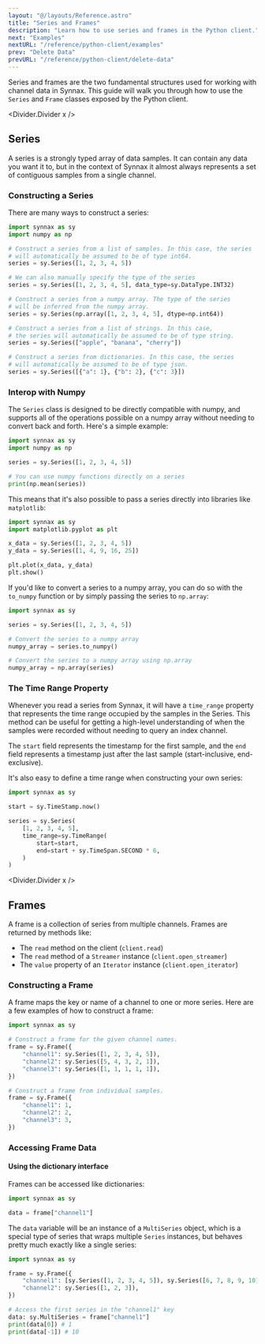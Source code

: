 ```yaml
---
layout: "@/layouts/Reference.astro"
title: "Series and Frames"
description: "Learn how to use series and frames in the Python client."
next: "Examples"
nextURL: "/reference/python-client/examples"
prev: "Delete Data"
prevURL: "/reference/python-client/delete-data"
---
```



Series and frames are the two fundamental structures used for working with channel data
in Synnax. This guide will walk you through how to use the `Series` and `Frame` classes
exposed by the Python client.

<Divider.Divider x />

## Series

A series is a strongly typed array of data samples. It can contain any data you want it
to, but in the context of Synnax it almost always represents a set of contiguous samples
from a single channel.

### Constructing a Series

There are many ways to construct a series:

```python
import synnax as sy
import numpy as np

# Construct a series from a list of samples. In this case, the series
# will automatically be assumed to be of type int64.
series = sy.Series([1, 2, 3, 4, 5])

# We can also manually specify the type of the series
series = sy.Series([1, 2, 3, 4, 5], data_type=sy.DataType.INT32)

# Construct a series from a numpy array. The type of the series
# will be inferred from the numpy array.
series = sy.Series(np.array([1, 2, 3, 4, 5], dtype=np.int64))

# Construct a series from a list of strings. In this case,
# the series will automatically be assumed to be of type string.
series = sy.Series(["apple", "banana", "cherry"])

# Construct a series from dictionaries. In this case, the series
# will automatically be assumed to be of type json.
series = sy.Series([{"a": 1}, {"b": 2}, {"c": 3}])
```

### Interop with Numpy

The `Series` class is designed to be directly compatible with numpy, and supports all of
the operations possible on a numpy array without needing to convert back and forth.
Here's a simple example:

```python
import synnax as sy
import numpy as np

series = sy.Series([1, 2, 3, 4, 5])

# You can use numpy functions directly on a series
print(np.mean(series))
```

This means that it's also possible to pass a series directly into libraries like
`matplotlib`:

```python
import synnax as sy
import matplotlib.pyplot as plt

x_data = sy.Series([1, 2, 3, 4, 5])
y_data = sy.Series([1, 4, 9, 16, 25])

plt.plot(x_data, y_data)
plt.show()
```

If you'd like to convert a series to a numpy array, you can do so with the `to_numpy`
function or by simply passing the series to `np.array`:

```python
import synnax as sy

series = sy.Series([1, 2, 3, 4, 5])

# Convert the series to a numpy array
numpy_array = series.to_numpy()

# Convert the series to a numpy array using np.array
numpy_array = np.array(series)
```

### The Time Range Property

Whenever you read a series from Synnax, it will have a `time_range` property that
represents the time range occupied by the samples in the Series. This method can be
useful for getting a high-level understanding of when the samples were recorded without
needing to query an index channel.

The `start` field represents the timestamp for the first sample, and the `end` field
represents a timestamp just after the last sample (start-inclusive, end-exclusive).

It's also easy to define a time range when constructing your own series:

```python
import synnax as sy

start = sy.TimeStamp.now()

series = sy.Series(
    [1, 2, 3, 4, 5],
    time_range=sy.TimeRange(
        start=start,
        end=start + sy.TimeSpan.SECOND * 6,
    )
)
```

<Divider.Divider x />

## Frames

A frame is a collection of series from multiple channels. Frames are returned by methods
like:

- The `read` method on the client (`client.read`)
- The `read` method of a `Streamer` instance (`client.open_streamer`)
- The `value` property of an `Iterator` instance (`client.open_iterator`)

### Constructing a Frame

A frame maps the key or name of a channel to one or more series. Here are a few examples
of how to construct a frame:

```python
import synnax as sy

# Construct a frame for the given channel names.
frame = sy.Frame({
    "channel1": sy.Series([1, 2, 3, 4, 5]),
    "channel2": sy.Series([5, 4, 3, 2, 1]),
    "channel3": sy.Series([1, 1, 1, 1, 1]),
})

# Construct a frame from individual samples.
frame = sy.Frame({
    "channel1": 1,
    "channel2": 2,
    "channel3": 3,
})
```

### Accessing Frame Data

#### Using the dictionary interface

Frames can be accessed like dictionaries:

```python
import synnax as sy

data = frame["channel1"]
```

The `data` variable will be an instance of a `MultiSeries` object, which is a special
type of series that wraps multiple `Series` instances, but behaves pretty much exactly
like a single series:

```python
import synnax as sy

frame = sy.Frame({
    "channel1": [sy.Series([1, 2, 3, 4, 5]), sy.Series([6, 7, 8, 9, 10])]
    "channel2": sy.Series([1, 2, 3]),
})

# Access the first series in the "channel1" key
data: sy.MultiSeries = frame["channel1"]
print(data[0]) # 1
print(data[-1]) # 10
```
